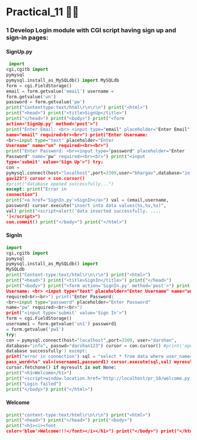 # Practical_11 😶‍🌫️

### 1 Develop Login module with CGI script having sign up and sign-in pages: 

#### SignUp.py
```py filename="SignUp.py" copy 
 import
cgi,cgitb import
pymysql
pymysql.install_as_MySQLdb() import MySQLdb
form = cgi.FieldStorage()
email = form.getvalue('email') username =
form.getvalue('un')
password = form.getvalue('pw')
print("Contenttype:text/html\r\n\r\n") print("<html>")
print("<head>") print("<title>SignUp</title>")
print("</head>") print("<body>") print("<form
action='SignUp.py' method='post'>")
print("Enter Email: <br> <input type="email" placeholder="Enter Email"
name="email" required>br><br>") print("Enter Username:
<br><input type="text" placeholder="Enter
Username" name="un" required><br><br>")
print("Enter Password: <br><input type="password" placeholder="Enter
Password" name="pw" required><br><br>") print("<input
type='submit' value='Sign Up'>") try:
con =
pymysql.connect(host="localhost",port=3309,user="bhargav",database="info",passwd="bh ar
gav123") cursor = con.cursor() 
#print("database opened successfully...")
except: print("Error in
connection")
print("<a href='SignIn.py'>SignIn</a>") val = (email,username,
password) cursor.execute("insert into data values(%s,%s,%s)",
val) print("<script>alert('data inserted successfully. ....
')</script>")
con.commit() print("</body>") print("</html>") 
```
#### SignIn
```py filename="signin.py" copy
import
cgi,cgitb import
pymysql
pymysql.install_as_MySQLdb() import
MySQLdb
print("Content-type:text/html\r\n\r\n") print("<html>")
print("<head>") print("<title>SignIn</title>") print("</head>")
print("<body>") print("<form action='SignIn.py' method='post'>") print("Enter
Username: <br> <input type="text" placeholder="Enter Username" name="un"
required>br><br>") print("Enter Password:
<br><input type="password" placeholder="Enter Password"
name="pw" required><br><br>")
print("<input type='submit' value='Sign In'>")
form = cgi.FieldStorage()
username1 = form.getvalue('un1') password1
= form.getvalue('pw1')
try:
con = pymysql.connect(host="localhost",port=3309, user="darshan",
database="info", passwd="darshan123") cursor = con.cursor() #print('opened
database successfully') except:
print("error in connection") sql = "select * from data where user_name=%s and
pass_word=%s" val=(username1,password1) cursor.execute(sql,val) myresult =
cursor.fetchone() if myresult is not None:
print("<h1>Welcome</h1>")
print("<script>window.location.href='http://localhost/pr_10/welcome.py'</script>") else:
print("Login failed")
print("</body>") print("</html>") 
```
#### Welcome
```py copy
print("content-type:text/html\r\n\r\n") print("<html>")
print("<head>") print("</head>") print("<body>")
print("<h1><i><font
color='blue'>Welcome!!!</font></i></h1>") print("</body>") print("</html>") 
```